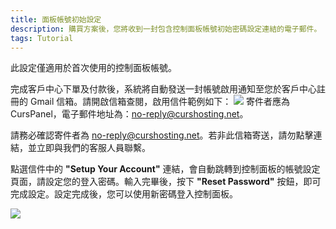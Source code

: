 ```yaml
---
title: 面板帳號初始設定
description: 購買方案後，您將收到一封包含控制面板帳號初始密碼設定連結的電子郵件。
tags: Tutorial
---
```


<Callout title="重要提示" type="info">此設定僅適用於首次使用的控制面板帳號。</Callout>

完成客戶中心下單及付款後，系統將自動發送一封帳號啟用通知至您於客戶中心註冊的 Gmail 信箱。請開啟信箱查閱，啟用信件範例如下：
<img src="https://imgur.com/PUrftKI.png" />
寄件者應為 CursPanel，電子郵件地址為：no-reply@curshosting.net。

<Callout title="重要提示" type="warn">請務必確認寄件者為 no-reply@curshosting.net。若非此信箱寄送，請勿點擊連結，並立即與我們的客服人員聯繫。</Callout>

點選信件中的 **"Setup Your Account"** 連結，會自動跳轉到控制面板的帳號設定頁面，請設定您的登入密碼。輸入完畢後，按下 **"Reset Password"** 按鈕，即可完成設定。設定完成後，您可以使用新密碼登入控制面板。

<img src="https://imgur.com/cR9ipcJ.png" />